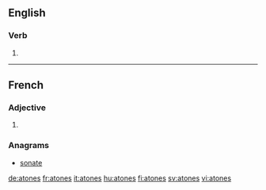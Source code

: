 ==English==

===Verb===
{{head|en|verb form}}

# {{en-third-person singular of|atone}}

----

==French==

===Adjective===
{{fr-adj-form}} {{g|p}}

# {{plural of|atone|lang=fr}}

===Anagrams===
* [[sonate#French|sonate]]

[[de:atones]]
[[fr:atones]]
[[it:atones]]
[[hu:atones]]
[[fi:atones]]
[[sv:atones]]
[[vi:atones]]